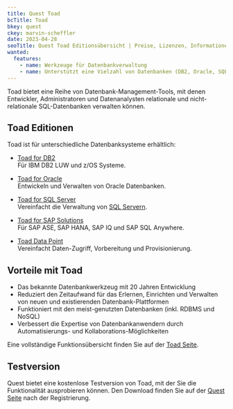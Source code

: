 ```yaml
---
title: Quest Toad
bcTitle: Toad
bkey: quest
ckey: marvin-scheffler
date: 2023-04-28
seoTitle: Quest Toad Editionsübersicht | Preise, Lizenzen, Informationen
wanted:
  features:
    - name: Werkzeuge für Datenbankverwaltung
    - name: Unterstützt eine Vielzahl von Datenbanken (DB2, Oracle, SQL Server, SAP)
---
```




<Intro>

Toad bietet eine Reihe von Datenbank-Management-Tools, mit denen Entwickler, Administratoren und Datenanalysten relationale und nicht-relationale SQL-Datenbanken verwalten können.


</Intro>

<TOC />


## Toad Editionen

Toad ist für unterschiedliche Datenbanksysteme erhältlich:

<ArrowList>

- [Toad for DB2](/hersteller/quest/toad/db2/) <br />
Für IBM DB2 LUW und z/OS Systeme.

- [Toad for Oracle](/hersteller/quest/toad/oracle/) <br />
Entwickeln und Verwalten von Oracle Datenbanken.

- [Toad for SQL Server](/hersteller/quest/toad/sql-server/) <br />
Vereinfacht die Verwaltung von [SQL Servern](/hersteller/microsoft/sql-server/).

- [Toad for SAP Solutions](/hersteller/quest/toad/sap-solutions/) <br />
Für SAP ASE, SAP HANA, SAP IQ und SAP SQL Anywhere.

- [Toad Data Point](/hersteller/quest/toad/data-point/) <br />
Vereinfacht Daten-Zugriff, Vorbereitung und Provisionierung.

</ArrowList>

## Vorteile mit Toad

- Das bekannte Datenbankwerkzeug mit 20 Jahren Entwicklung
- Reduziert den Zeitaufwand für das Erlernen, Einrichten und Verwalten von neuen und existierenden Datenbank-Plattformen
- Funktioniert mit den meist-genutzten Datenbanken (inkl. RDBMS und NoSQL)
- Verbessert die Expertise von Datenbankanwendern durch Automatisierungs- und Kollaborations-Möglichkeiten

Eine vollständige Funktionsübersicht finden Sie auf der [Toad Seite](https://cdn2.hubspot.net/hubfs/4130326/ProductPageComparisonFiles/ToadSS_FunctionalMatrix%20v-1533805101133.pdf).

## Testversion

Quest bietet eine kostenlose Testversion von Toad, mit der Sie die Funktionalität ausprobieren können. Den Download finden Sie auf der [Quest Seite](https://www.quest.com/de-de/register/54726/) nach der Registrierung.
